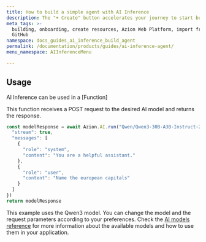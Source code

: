 ```yaml
---
title: How to build a simple agent with AI Inference
description: The "+ Create" button accelerates your journey to start building with Azion.
meta_tags: >-
  building, onboarding, create resources, Azion Web Platform, import from
  GitHub
namespace: docs_guides_ai_inference_build_agent
permalink: /documentation/products/guides/ai-inference-agent/
menu_namespace: AIInferenceMenu

---
```




## Usage

AI Inference can be used in a [Function]

This function receives a POST request to the desired AI model and returns the response.


```javascript
const modelResponse = await Azion.AI.run("Qwen/Qwen3-30B-A3B-Instruct-2507-FP8", {
  "stream": true,
  "messages": [
    {
      "role": "system",
      "content": "You are a helpful assistant."
    },
    {
      "role": "user",
      "content": "Name the european capitals"
    }
  ]
})
return modelResponse
```

This example uses the Qwen3 model. You can change the model and the request parameters according to your preferences. Check the [AI models reference](/en/documentation/products/ai/ai-inference/models/) for more information about the available models and how to use them in your application.

